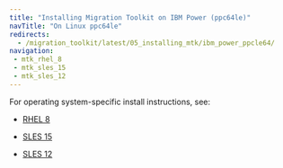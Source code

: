 ```yaml
---
title: "Installing Migration Toolkit on IBM Power (ppc64le)"
navTitle: "On Linux ppc64le"
redirects:
  - /migration_toolkit/latest/05_installing_mtk/ibm_power_ppcle64/
navigation: 
 - mtk_rhel_8
 - mtk_sles_15
 - mtk_sles_12
---
```


For operating system-specific install instructions, see:


  - [RHEL 8](mtk_rhel_8)

  - [SLES 15](mtk_sles_15)
  - [SLES 12](mtk_sles_12)




